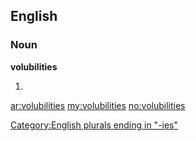 ==English==

===Noun===
'''volubilities'''

# {{plural of|[[volubility]]}}

[[Category:English plurals ending in "-ies"]]

[[ar:volubilities]]
[[my:volubilities]]
[[no:volubilities]]